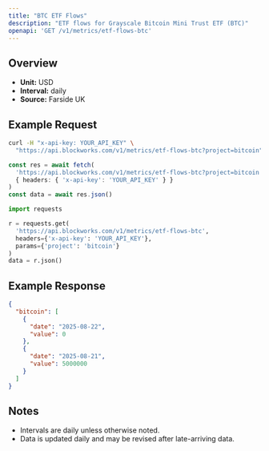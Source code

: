 ```yaml
---
title: "BTC ETF Flows"
description: "ETF flows for Grayscale Bitcoin Mini Trust ETF (BTC)"
openapi: 'GET /v1/metrics/etf-flows-btc'
---
```


## Overview

- **Unit:** USD
- **Interval:** daily
- **Source:** Farside UK

## Example Request

<CodeGroup>

```bash cURL
curl -H "x-api-key: YOUR_API_KEY" \
  "https://api.blockworks.com/v1/metrics/etf-flows-btc?project=bitcoin"
```

```typescript TypeScript
const res = await fetch(
  'https://api.blockworks.com/v1/metrics/etf-flows-btc?project=bitcoin',
  { headers: { 'x-api-key': 'YOUR_API_KEY' } }
)
const data = await res.json()
```

```python Python
import requests

r = requests.get(
  'https://api.blockworks.com/v1/metrics/etf-flows-btc',
  headers={'x-api-key': 'YOUR_API_KEY'},
  params={'project': 'bitcoin'}
)
data = r.json()
```

</CodeGroup>

## Example Response

```json
{
  "bitcoin": [
    {
      "date": "2025-08-22",
      "value": 0
    },
    {
      "date": "2025-08-21",
      "value": 5000000
    }
  ]
}
```

## Notes
- Intervals are daily unless otherwise noted.
- Data is updated daily and may be revised after late-arriving data.

